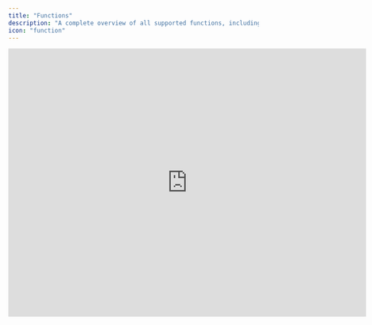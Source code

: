 ```yaml
---
title: "Functions"
description: "A complete overview of all supported functions, including example use cases."
icon: "function"
---
```


<iframe width="720" height="540" src="https://www.loom.com/embed/3613b2608f014b83ad74275e7ea84141?sid=e24ceaaa-db10-4318-9526-99eec09c894d" frameborder="0" webkitallowfullscreen mozallowfullscreen allowfullscreen />

<Warning>
  Your [number format](https://docs.francis.app/documentation/getting-started/account/preferences) in Francis determines whether you'll use commas (US) or semicolons (EU) to separate function parameters. All examples below use the US format with commas.
</Warning>

<AccordionGroup>
  <Accordion title='avg("row_name"[range_start:range_end])'>
    The `avg()` function calculates the average of the values in the specified time series from `range_start` to `range_end`.

    ```typescript
    avg("Revenue"[-3:0])
    ```
  </Accordion>
  <Accordion title='avg_ytd("row_name")'>
    The `avg_ytd()` function returns the average of the values in a time series from the beginning of the fiscal year until and including the current month.

    ```typescript
    avg_ytd("Revenue")
    ```
  </Accordion>
  <Accordion title='avg_last_year("row_name")'>
    The `avg_last_year()` function returns the average of the values in the previous fiscal year. This function is influenced by your fiscal year settings.

    ```typescript
    avg_last_year("Revenue")
    ```
  </Accordion>
  <Accordion title='avg_last("row_name",num_months)'>
    The `avg_last()` function returns the average of the values in the time series going back _n_ months, as defined by the `num_months` parameter.

    ```typescript
    avg_last("Revenue", 6)
    ```
  </Accordion>
  <Accordion title='median("row_name"[range_start:range_end])'>
    The `median()` function returns the median of the values in the specified time series from `range_start` to `range_end`

    ```typescript
    median("Revenue"[-3:0])
    ```
  </Accordion>
  <Accordion title='median_ytd("row_name")'>
    The `median_ytd()` function returns the median of the values in a time series from the beginning of the fiscal year until and including the current month.

    ```typescript
    median_ytd("Revenue")
    ```
  </Accordion>
  <Accordion title='median_last_year("row_name")'>
    The `median_last_year()` function returns the median of the values in the previous fiscal year. This function is influenced by your fiscal year settings.

    ```typescript
    median_last_year("Revenue")
    ```
  </Accordion>
  <Accordion title='median_last("row_name", num_months)'>
    The `median_last()` function returns the median of the values in the time series going back _X_ months, as defined by the `num_months` parameter.

    ```typescript
    median_last("Revenue", 6)
    ```
  </Accordion>
  <Accordion title='sum("row_name"[range_start:range_end])'>
    The `sum()` function calculates the total of the values in the specified time series from `range_start` to `range_end`.

    ```typescript
    sum("Revenue"[-3:0])
    ```
  </Accordion>
  <Accordion title='sum_ytd("row_name")'>
    The `sum_ytd()` function returns the sum of the values in a time series from the beginning of the fiscal year until and including the current month.

    ```typescript
    sum_ytd("Revenue")
    ```
  </Accordion>
  <Accordion title='sum_last_year("row_name")'>
    The `sum_last_year()` function returns the sum of the values in the previous fiscal year. This function is influenced by your fiscal year settings.

    ```typescript
    sum_last_year("Revenue")
    ```
  </Accordion>
  <Accordion title='sum_last("row_name", num_month)'>
    The `sum_last()` function returns the sum of the values in the time series going back _X_ months, as defined by the `num_months` parameter.

    ```typescript
    sum_last("Revenue", 6)
    ```
  </Accordion>
  <Accordion title='receivables("row_name", payment_days)'>
    The `receivables()` function accumulates revenue amounts from previous months based on an assumption of payment days. Based on the number of payment days, the function loops back through previous months to collect revenue as part of receivables.

    The function assumes 30 days per month. The payment days input must be hardcoded and cannot reference a cell.

    ```typescript
    receivables("Revenue", 30)
    ```
  </Accordion>
  <Accordion title="ignore_div_zero(a/b)">
    The`ignore_div_zero()` returns a zero if the function's output is a #DIV\!/0 error. The function is used for margin and percentage calculations, where the denominator is occasionally zero.

    ```typescript
    ignore_div_zero("Direct cost"[0] / "Revenue"[0])
    ```
  </Accordion>
  <Accordion title="power(num, exponent)">
    The `power()` function is a mathematical function that returns the value of the parameter _num_ to the power of the _exponent_ parameter.

    ```typescript
    power(10, 2) // returns 100
    ```
  </Accordion>
  <Accordion title="min(a,b)">
    The `min()` function returns the smallest numeric value of the input values.

    ```typescript
    min(5, 10) // returns 5
    ```
  </Accordion>
  <Accordion title="max(a,b)">
    The `max()` function returns the largest numeric value of the input values.

    ```typescript
    max(5, 10) // returns 10
    ```
  </Accordion>
  <Accordion title="abs(num)">
    The `abs()` function returns the absolute value of a number.

    ```typescript
    abs(-10) // returns 10
    ```
  </Accordion>
  <Accordion title="round(num, decimals)">
    The `round()` function rounds the number value up or down to the nearest integer. Optionally, provide desired number of decimals.

    ```typescript
    round(10.4386) // returns 10
    ```
  </Accordion>
  <Accordion title="round_down(num)">
    The `round_down()` function rounds numbers _down_ to the nearest integer.

    ```typescript
    round_down(10.6) // returns 10
    ```
  </Accordion>
  <Accordion title="round_up(num)">
    The `round_up()` function rounds numbers _up_ to the nearest integer.

    ```typescript
    round_up(10.6) // returns 11
    ```
  </Accordion>
  <Accordion title="if(condition, value_if_true, value_if_false)">
    The `if()` function allows you to create a conditional calculation, similar to what is available in Excel or Google Sheets.

    ```typescript
    if("Revenue"[0]=0,0,"Gross profit"[0]/"Revenue"[0])
    
    // If revenue is zero, display zero; otherwise, calculate the gross profit margin. This specific example prevents #ERRs from dividing by zero.
    ```
  </Accordion>
  <Accordion title="if_month(a,b)">
    The `if_month` function returns `1` if the time period is equal to the month number input in the formula, else `0`.

    - `if_month(1)` returns `1` if the month is January, else `0`
    - `if_month(1,6)` returns `1` if the month is January or June, else `0`
    - `if_month(1,6,12)` returns `1` if the month is January, June, or December, else `0`
  </Accordion>
  <Accordion title="if_quarter_month(num)">
    The `if_quarter_month` function returns `1` if the time period is equal to the month number inside a given quarter. E.g., you can input [1;3] into the formula.

    - `if_quarter_month(1)` returns `1` if the month is January, April, July, or October
    - `if_quarter_month(2)` returns `1` if the month is February, May, August, or November
    - `if_quarter_month(3)` returns `1` if the month is March, June, September, or December
  </Accordion>
  <Accordion title="weekdays()">
    The `weekdays()` functions returns the numbers of weekdays (Monday through Friday) in a given month.

    ```typescript
    weekdays() // January 2025 returns 23
    ```
  </Accordion>
</AccordionGroup>